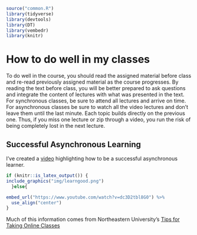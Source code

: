 
```r
source("common.R")
library(tidyverse)
library(devtools)
library(DT)
library(vembedr)
library(knitr)
```


# How to do well in my classes

To do well in the course, you should read the assigned material before class and re-read previously assigned material as the course progresses. 
By reading the text before class, you will be better prepared to ask questions and integrate the content of lectures with what was presented in the text. 
For synchronous classes, be sure to attend all lectures and arrive on time. 
For asynchronous classes be sure to watch all the video lectures and don't leave them until the last minute. Each topic builds directly on the previous one. 
Thus, if you miss one lecture or zip through a video, you run the risk of being completely lost in the next lecture.

## Successful Asynchronous Learning

I've created a [video](https://youtu.be/dc3D2tbl8G0) highlighting how to be a successful asynchronous learner. 

```r

if (knitr::is_latex_output()) {
include_graphics("img/learngood.png")
  }else{

embed_url("https://www.youtube.com/watch?v=dc3D2tbl8G0") %>%
  use_align("center")
}
```

Much of this information comes from Northeastern University's [Tips for Taking Online Classes](https://www.northeastern.edu/graduate/blog/tips-for-taking-online-classes/)



<!--- ## Important Information for College and This Course:

In addition, many professors have implicit (*i.e.*, unspoken) expectations for college classes. 
I'm going to explicitly state some of those unspoken expectations. I suspect that your other professors have similar expectations -- so this information will help you in your other classes.

Asynchronous courses put the onus on **YOU** to keep up with the work. You are not guaranteed any reminders throughout the semester. Go to the schedule included here and put it in your calendar. You should also:

1. check course announcements on Canvas often, and 
2. check your email tied to Canvas often. 
  
Email and canvas is how I communicate with you, and I will not continually repeat myself in emails after I have already posted or sent the information.

High school and college are different. In high school, you may have been permitted to turn in work as late as you like, to redo assignments or quizzes until you were satisfied, and to complete extra credit work. This is not the case in this college-level course. Unless explicitly stated, there are no late assignments, make-up work, redoing of assignments, or extra credit. These are course policies; they are not opportunities for negotiation. Although I am always happy to explain the reasoning and calculus behind my policies, they are not negotiable. 

There is also a prevalent attitude of, "it doesn't hurt to ask." Yes, it does. If I have already made clear my policies and expectations, asking me to violate them damages your credibility as a student. One day you may ask for something that is truly reasonable given an emergency situation, but by then your reputation will precede you. Do not be "the student who cried wolf;" it is not a respected position.

Finally, you should understand that college is not a fee-for-service arrangement. You are not paying me. You are paying tuition to a University for all kinds of things, very little of which actually "pays my salary." Salaries are more commonly paid out of government funds, including grants. You start with a zero in college courses and earn your points from there. I am not "giving" you grades or "taking away" points. You have nothing to begin with and earn your own score based on what you do and how well you do it (not simply on effort). What I offer you is an opportunity for education, not a grade.
--->

<!--- ## Addition pieces of advice:

- Read the syllabus.
- Read all the class announcements.
- Read the FAQ and post your questions about the class there.
- Read and follow the instructions for each assignment. 
- Read your professor's comments on your submissions -- especially if you did not get full credit on that submission.
- Treat canvas messages like email.
- Read and respond to canvas messages from your professor. 
- Before you send email your professor, try to answer the question yourself by looking at the syllabus, reading the course FAQ, and reading the assignment instructions.
- Know when assignment deadlines are.
- If you need additional time or flexibility on an assignment, you communicate with your professor before the deadline passes.

--->
